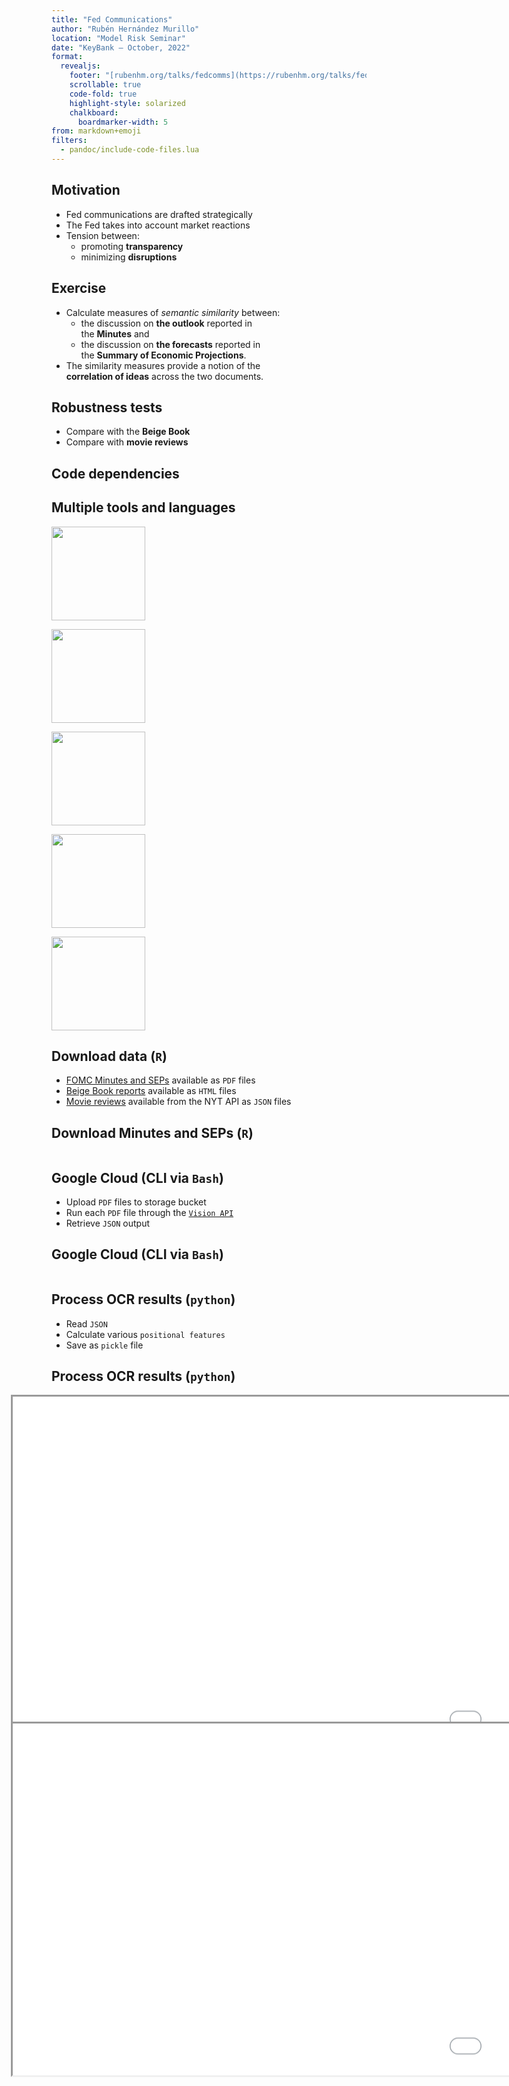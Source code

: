 ```yaml
---
title: "Fed Communications"
author: "Rubén Hernández Murillo"
location: "Model Risk Seminar"
date: "KeyBank — October, 2022"
format: 
  revealjs:
    footer: "[rubenhm.org/talks/fedcomms](https://rubenhm.org/talks/fedcomms)"
    scrollable: true
    code-fold: true
    highlight-style: solarized
    chalkboard: 
      boardmarker-width: 5
from: markdown+emoji
filters:
  - pandoc/include-code-files.lua
---
```


## Motivation

-   Fed communications are drafted strategically
-   The Fed takes into account market reactions
-   Tension between:
    -   promoting **transparency**
    -   minimizing **disruptions**

## Exercise

-   Calculate measures of *semantic similarity* between:
    -   the discussion on **the outlook** reported in\
        the **Minutes** and
    -   the discussion on **the forecasts** reported in\
        the **Summary of Economic Projections**.
-   The similarity measures provide a notion of the\
    **correlation of ideas** across the two documents.

## Robustness tests

-   Compare with the **Beige Book**
-   Compare with **movie reviews**

## Code dependencies

<!-- https://github.com/ranr01/reveal-inline-svg/ -->

:::{.absolute left="10%"}
<object type="image/svg+xml" data="images/code-network.svg" width="85%">
</object>
:::

<!-- ![](images/code-network.svg){.absolute left="10%" width="80%"} -->


## Multiple tools and languages

![](images/Rlogo.svg){.absolute top="10%" left="5%" width="150px"}

![](images/jupyter.svg){.absolute top="10%" left="80%" width="150px"}

![](images/python.svg){.absolute top="40%" left="40%" width="150px"}

![](images/bash.svg){.absolute top="70%" left="5%" width="150px"}

![](images/google-cloud.svg){.absolute top="70%" left="80%" width="150px"}

## Download data (`R`)

-   [FOMC Minutes and SEPs](https://www.federalreserve.gov/monetarypolicy/fomchistorical2010.htm) available as `PDF` files
-   [Beige Book reports](https://www.minneapolisfed.org/region-and-community/regional-economic-indicators/beige-book-archive) available as `HTML` files
-   [Movie reviews](https://developer.nytimes.com/docs/movie-reviews-api/1/overview) available from the NYT API as `JSON` files

## Download Minutes and SEPs (`R`)

``` .r
```

## Google Cloud (CLI via `Bash`)

-   Upload `PDF` files to storage bucket
-   Run each `PDF` file through the [`Vision API`](https://cloud.google.com/vision)
-   Retrieve `JSON` output

## Google Cloud (CLI via `Bash`)

``` .bash
```

## Process OCR results (`python`)

-   Read `JSON`
-   Calculate various `positional features`
-   Save as `pickle` file


## Process OCR results (`python`)

<style>
    #wrap { width: 1620px; height: 1000px; padding: 0; position:relative; left:-100px; top:0px; overflow: hidden; }
    #frame { width: 1620px; height: 375px; position:relative; left:-65px; top:0px; }
    #frame { -ms-zoom: 1.5; -moz-transform: scale(1.5); -moz-transform-origin: 0px 0; -o-transform: scale(1.5); -o-transform-origin: 0 0; -webkit-transform: scale(1.5); -webkit-transform-origin: 0 0; }
</style>

<div>
<iframe id="frame" src="code/Process_ocr_results.html">
</iframe>
</div>


## Process text into sentences (`R`)

``` .r
```



## Calculate similarity (`python`)

<!-- https://stackoverflow.com/questions/166160/how-can-i-scale-the-content-of-an-iframe -->


<style>
    #wrap { width: 1620px; height: 1000px; padding: 0; position:relative; left:-100px; top:0px; overflow: hidden; }
    #frame { width: 1620px; height: 375px; position:relative; left:-65px; top:0px; }
    #frame { -ms-zoom: 1.5; -moz-transform: scale(1.5); -moz-transform-origin: 0px 0; -o-transform: scale(1.5); -o-transform-origin: 0 0; -webkit-transform: scale(1.5); -webkit-transform-origin: 0 0; }
</style>

<div>
<iframe id="frame" src="code/Calculate_similarities.html">
</iframe>
</div>

## To Do

1. Charts with main results
2. Charts with robustness results
3. Conclusions
4. Add links to GitHub repository

